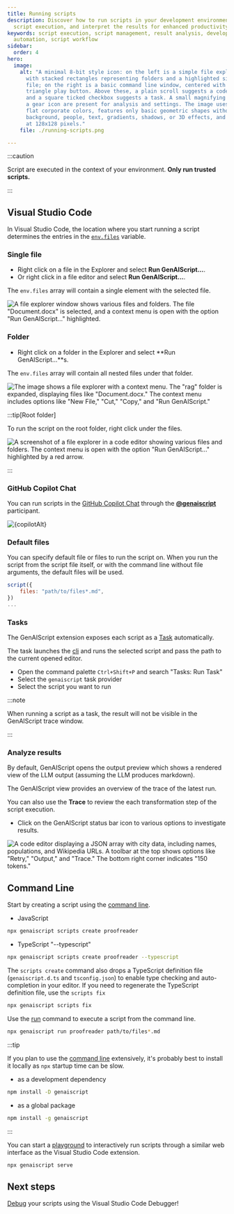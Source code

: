 ```yaml
---
title: Running scripts
description: Discover how to run scripts in your development environment, manage
  script execution, and interpret the results for enhanced productivity.
keywords: script execution, script management, result analysis, development
  automation, script workflow
sidebar:
  order: 4
hero:
  image:
    alt: "A minimal 8-bit style icon: on the left is a simple file explorer window
      with stacked rectangles representing folders and a highlighted single
      file; on the right is a basic command line window, centered with a bright
      triangle play button. Above these, a plain scroll suggests a code script
      and a square ticked checkbox suggests a task. A small magnifying glass and
      a gear icon are present for analysis and settings. The image uses five
      flat corporate colors, features only basic geometric shapes without
      background, people, text, gradients, shadows, or 3D effects, and is sized
      at 128x128 pixels."
    file: ./running-scripts.png

---
```



:::caution

Script are executed in the context of your environment.
**Only run trusted scripts.**

:::

## Visual Studio Code

In Visual Studio Code, the location where you start running a script determines the entries in the [`env.files`](/genaiscript/reference/scripts/context) variable.

<YouTube id="https://youtu.be/dM8blQZvvJg" portraitQuality="high" />

### Single file

- Right click on a file in the Explorer and select **Run GenAIScript...**.
- Or right click in a file editor and select **Run GenAIScript...**.

The `env.files` array will contain a single element with the selected file.

![A file explorer window shows various files and folders. The file "Document.docx" is selected, and a context menu is open with the option "Run GenAIScript..." highlighted.](../../../assets/vscode-file-run.png)

### Folder

- Right click on a folder in the Explorer and select **Run GenAIScript...**s.

The `env.files` array will contain all nested files under that folder.

![The image shows a file explorer with a context menu. The "rag" folder is expanded, displaying files like "Document.docx." The context menu includes options like "New File," "Cut," "Copy," and "Run GenAIScript."](../../../assets/vscode-folder-run.png)

:::tip[Root folder]

To run the script on the root folder, right click under the files.

![A screenshot of a file explorer in a code editor showing various files and folders. The context menu is open with the option "Run GenAIScript..." highlighted by a red arrow.](../../../assets/vscode-folder-run-root.png)

:::

### GitHub Copilot Chat

You can run scripts in the [GitHub Copilot Chat](https://code.visualstudio.com/docs/copilot/getting-started-chat) through the [**@genaiscript**](/genaiscript/reference/vscode/github-copilot-chat) participant.

<Image src={copilotSrc} alt={copilotAlt} loading="lazy" />

### Default files

You can specify default file or files to run the script on.
When you run the script from the script file itself, or with the command line without file arguments,
the default files will be used.

```js
script({
    files: "path/to/files*.md",
})
...
```

### Tasks

The GenAIScript extension exposes each script as a [Task](https://code.visualstudio.com/docs/editor/tasks) automatically.

The task launches the [cli](/genaiscript/reference/cli) and runs the selected script and pass the path to the current opened editor.

- Open the command palette `Ctrl+Shift+P` and search "Tasks: Run Task"
- Select the `genaiscript` task provider
- Select the script you want to run

:::note

When running a script as a task, the result will not be visible in the GenAIScript trace window.

:::

### Analyze results

By default, GenAIScript opens the output preview which shows a rendered view
of the LLM output (assuming the LLM produces markdown).

The GenAIScript view provides an overview of the trace of the latest run.

You can also use the **Trace** to review the each transformation
step of the script execution.

- Click on the GenAIScript status bar icon to various options to
  investigate results.

![A code editor displaying a JSON array with city data, including names, populations, and Wikipedia URLs. A toolbar at the top shows options like "Retry," "Output," and "Trace." The bottom right corner indicates "150 tokens."](../../../assets/vscode-statusbar-trace.png)

## Command Line

Start by creating a script using the [command line](/genaiscript/reference/cli).

- JavaScript

```sh
npx genaiscript scripts create proofreader
```

- TypeScript "--typescript"

```sh
npx genaiscript scripts create proofreader --typescript
```

The `scripts create` command also drops a TypeScript definition file (`genaiscript.d.ts` and `tsconfig.json`) to enable type checking and auto-completion
in your editor. If you need to regenerate the TypeScript definition file, use the `scripts fix`

```sh
npx genaiscript scripts fix
```

Use the [run](/genaiscript/reference/cli/run) command to execute a script from the command line.

```sh
npx genaiscript run proofreader path/to/files*.md
```

:::tip

If you plan to use the [command line](/genaiscript/reference/cli) extensively,
it's probably best to install it locally as `npx` startup time can be slow.

- as a development dependency

```sh
npm install -D genaiscript
```

- as a global package

```sh
npm install -g genaiscript
```

:::

You can start a [playground](/genaiscript/reference/playground)
to interactively run scripts through a similar web interface
as the Visual Studio Code extension.

```sh
npx genaiscript serve
```

## Next steps

[Debug](/genaiscript/getting-started/debugging-scripts) your scripts using the Visual Studio Code Debugger!
